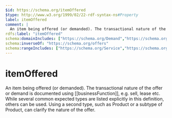 ```yaml
---
$id: https://schema.org/itemOffered
$type: http://www.w3.org/1999/02/22-rdf-syntax-ns#Property
label: itemOffered
comment: |
  An item being offered (or demanded). The transactional nature of the offer or demand is documented using [[businessFunction]], e.g. sell, lease etc. While several common expected types are listed explicitly in this definition, others can be used. Using a second type, such as Product or a subtype of Product, can clarify the nature of the offer.
rdfs:label: "itemOffered"
schema:domainIncludes: ["https://schema.org/Demand","https://schema.org/Offer"]
schema:inverseOf: "https://schema.org/offers"
schema:rangeIncludes: ["https://schema.org/Service","https://schema.org/AggregateOffer","https://schema.org/CreativeWork","https://schema.org/Event","https://schema.org/MenuItem","https://schema.org/Product","https://schema.org/Trip"]
---
```


# itemOffered

An item being offered (or demanded). The transactional nature of the offer or demand is documented using [[businessFunction]], e.g. sell, lease etc. While several common expected types are listed explicitly in this definition, others can be used. Using a second type, such as Product or a subtype of Product, can clarify the nature of the offer.

